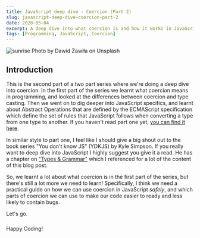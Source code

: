 ```yaml
---
title: JavaScript deep dive - Coercion (Part 2)
slug: javascript-deep-dive-coercion-part-2
date: 2020-05-04
excerpt: A deep dive into what coercion is and how it works in JavaScript
tags: [Programming, JavaScript, Coercion]
---
```


![sunrise](./dawid-zawila--G3rw6Y02D0-unsplash.jpg)
Photo by Dawid Zawiła on Unsplash

## Introduction

This is the second part of a two part series where we're doing a deep dive into coercion. In the first part of the series we learnt what coercion means in programming, and looked at the differences between coercion and type casting. Then we went on to dig deeper into JavaScript specifics, and learnt about Abstract Operations that are defined by the ECMAScript specification which define the set of rules that JavaScript follows when converting a type from one type to another. If you haven't read part one yet, [you can find it here](https://matthewburfield.com/javascript-deep-dive-coercion/).

In similar style to part one, I feel like I should give a big shout out to the book series "You don't know JS" (YDKJS) by Kyle Simpson. If you really want to deep dive into JavaScript I highly suggest you give it a read. He has a chapter on ["Types & Grammar"](https://github.com/getify/You-Dont-Know-JS/blob/1st-ed/types%20%26%20grammar/ch4.md) which I referenced for a lot of the content of this blog post.

So, we learnt a lot about what coercion is in the first part of the series, but there's still a lot more we need to learn! Specifically, I think we need a practical guide on how we can use coercion in JavaScript _safely_, and which parts of coercion we can use to make our code easier to ready and less likely to contain bugs.

Let's go.

###

Happy Coding!
